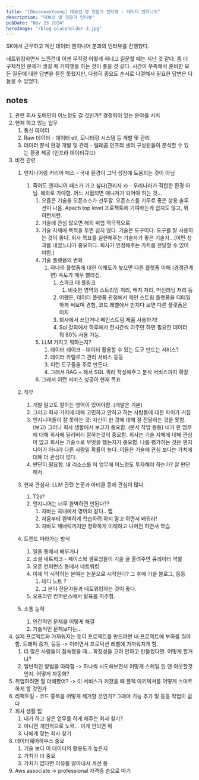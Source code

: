 ```yaml
---
title: "[DevoceanYoung] 데보션 영 전문가 인터뷰 - 데이터 엔지니어"
description: "데보션 영 전문가 인터뷰"
pubDate: "Nov 23 2024"
heroImage: "/blog-placeholder-3.jpg"
---
```

SK에서 근무하고 계신 데이터 엔지니어 분과의 인터뷰를 진행했다. 

네트워킹하면서 느낀건데 이젠 무작정 어떻게 하냐고 질문할 때는 지난 것 같다. 좀 더 구체적인 문제가 생길 때 커피챗을 하는 것이 좋을 것 같다. 
시간이 부족해서 준비한 모든 질문에 대한 답변을 듣진 못했지만, 다행히 중요도 순서로 나열해서 필요한 답변은 다 들을 수 있었다. 

## notes 
1. 관련 회사 도메인이 어느정도 갈 것인가? 경쟁력이 있는 분야를 서치
2. 현재 하고 있는 업무
    1. 통신 데이터 
    2. Raw 데이터 - 데이터 etl, 모니터링 시스템 등 개발 및 관리
    3. 데이터 분석 환경 개발 및 관리 - 텔레콤 인프라 센터 구성원들이 분석할 수 있는 환경 제공 (인프라 데이터큐브)
3. 비전 관련 
    1. 엔지니어링 커리어 패스 - 국내 환경이 그닥 성장에 도움되는 것이 아님
        1. 죽어도 엔지니어 패스가 가고 싶다(관리자 x) - 우리나라가 적합한 환경 아님. 해외로 가야함. 어느 시점되면 매니저가 되어야 하는 것…
            1. 요즘은 기술을 오픈소스가 선두함. 오픈소스를 기두로 좋은 상용 솔루션이 나옴. Apach top level  프로젝트에 기여하는게 쉽지도 않고, 뭐 이런저런. 
            2. 기술에 관심 많으면 해외 취업 적극적으로 
            3. 기술 자체에 목적을 두면 쉽지 않다. 기술은 도구이다. 도구를 잘 사용하는 것이 좋다. 회사 목표를 실현해주는 기술자가 좋은 기술자…(어떤 성과를 내었느냐가 중요하다. 회사가 인정해주는 가치를 전달할 수 있어야함.)
            4. 기술 플랫폼의 변화
                1. 하나의 플랫폼에 대한 이해도가 높으면 다른 플랫폼 이해 (경쟁관계면) 속도가 매우 빨라짐.
                    1. 스파크 대 플링크
                        1. 비슷한 영역의 스트리밍 처리, 배치 처리, 머신러닝 처리 등
                    2. 어쨌든, 데이터 플랫폼 관점에서 메인 스트림 플랫폼을 디테일하게 써보며 경험, 코드 레벨에서 만지다 보면 다른 플랫폼은 이지
                    3. 회사에서 쓰던거나 메인스트림 제품 사용하기!
                    4. Sql 강의에서 하루에서 한시간씩 이주만 하면 필요한 데이터 뭐 80% 사용 가능. 
            5. LLM 가지고 뭐하는지?
                1. 데이터 레이크 - 데이터 활용할 수 있는 도구 만드는 서비스?
                2. 데이터 카탈로그 관리 서비스 등등
                3. 이런 도구들을 주로 만든다. 
                4. 그래서 RAG + 해서 SQL 쿼리 작성해주고 분석 서비스까지 확장
            6. 그래서 이런 서비스 성공이 현재 목표
	
    4. 직무
        1. 개발 말고도 잘하는 영역이 있어야함. (개발은 기본) 
        2. 그리고 회사 가치에 대해 고민하고 안하고 하는 사람들에 대한 차이가 커짐
        3. 엔지니어들이 잘 못하는 것: 자신이 한 것에 대해 잘 전달하는 것을 못함. (보고) 그러나 회사 생활에서 보고가 중요함. (문서 작업 등등) 내가 한 업무에 대해 회사에 딜리버리 잘하는것이 중요함. 회사는 기술 자체에 대해 관심이 없고 회사는 기술ㅇ로 무엇을 했는지가 중요함. 나를 평가하는 것은 엔지니어가 아니라 다른 사람일 확률이 높다. 이들은 기술에 관심 보다는 가치에 대해 더 관심이 많다. 
        4. 판단이 필요함. 내 리소스를 이 업무에 어느정도 투자해야 하는가? 잘 판단해서. 
    5. 현재 관심사: LLM 관련 논문과 아티클 등에 관심이 많다. 
        1. T2s? 
        2. 엔지니어는 너무 완벽하면 안된다?? 
            1. 자바는 국내에서 영어와 같다.. 쩝
            2. 처음부터 완벽하게 학습하려 하지 말고 하면서 배워라!
            3. 자바도 제네릭까지만 정확하게 이해하고 나머진 하면서 학습. 
    6. 트렌드 따라가는 방식
        1. 일을 통해서 배우거나
        2. 소셜 네트워크 - 페이스북 팔로잉들이 기술 글 올려주면 큐레이터 역할 
        3. 오픈 컨퍼런스 등에서 네트워킹
        4. 이제 막 시작하는 분야는 논문으로 시작한다? 그 후에 기술 블로그, 등등
            1. 테디 노트 ?
            2. 그 분야 전문가들과 네트워킹하는 것이 좋다. 
        5. 오프라인 컨퍼런스에서 발표를 자주함. 
    7. 소통 능력
        1. 인간적인 문제를 어떻게 해결 
        2. 기술적인 문제보다는…
1. 실제 프로젝트와 가까워지는 토이 프로젝트를 만드려면 내 프로젝트에 부하를 줘야 함. 트래픽 증가, 등등 -> 이러면서 프로덕션 레벨에 가까워지게 함. 
    1. 더 많은 사람들이 접속했을 때… 확장성을 고려 안하고 만들었다면. 어떻게 할거냐? 
    2. 일반적인 방법을 따라함 -> 하나씩 시도해보면서 어떻게 스케일 인 앤 아웃할것인지. 어떻게 자동화?
2. 취업하려면 뭘 더해봤어? -> 이 서비스가 커졌을 때 플젝 아키텍쳐를 어떻게 스마트하게 할 것인가
3. 리팩토링 - 코드 중복을 어떻게 제거할 것인가? 그래야 기능 추가 및 등등 작업이 쉽다
4. 회사 생활 팁
    1. 내가 하고 싶은 업무를 하게 해주는 회사 찾기? 
    2. 아니면 개인적으로 노력… 이게 안되면 뭐 
    3. 나에게 맞는 회사 찾기
5. 데이터웨어하우스 중요
    1. 기술 보다 이 데이터의 활용도가 높은지
    2. 가치가 더 중요
    3. 가치가 없다면 이유를 알아내서 개선 등
6. Aws associate -> professional 자격증 순으로 따기 
